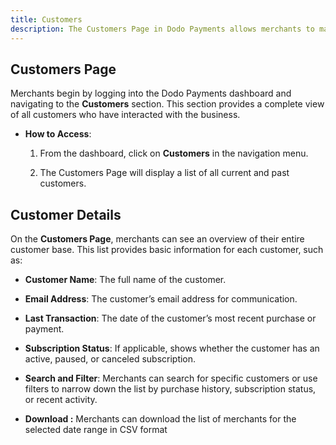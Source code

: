 ```yaml
---
title: Customers
description: The Customers Page in Dodo Payments allows merchants to manage their customer relationships by providing a detailed view of all customers who have made a purchase.
---
```


## **Customers Page**

Merchants begin by logging into the Dodo Payments dashboard and navigating to the **Customers** section. This section provides a complete view of all customers who have interacted with the business.

* **How to Access**:

  1. From the dashboard, click on **Customers** in the navigation menu.

  2. The Customers Page will display a list of all current and past customers.

## **Customer Details**&#x20;

On the **Customers Page**, merchants can see an overview of their entire customer base. This list provides basic information for each customer, such as:

* **Customer Name**: The full name of the customer.

* **Email Address**: The customer’s email address for communication.

* **Last Transaction**: The date of the customer’s most recent purchase or payment.

* **Subscription Status**: If applicable, shows whether the customer has an active, paused, or canceled subscription.

* **Search and Filter**: Merchants can search for specific customers or use filters to narrow down the list by purchase history, subscription status, or recent activity.

* **Download :** Merchants can download the list of merchants for the selected date range in CSV format